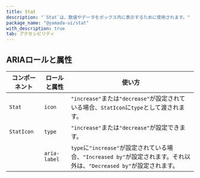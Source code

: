 ```yaml
---
title: Stat
description: "`Stat`は、数値やデータをボックス内に表示するために使用されます。"
package_name: "@yamada-ui/stat"
with_description: true
tab: アクセシビリティ
---
```


## ARIAロールと属性

| コンポーネント | ロールと属性 | 使い方                                                                                                                 |
| -------------- | ------------ | ---------------------------------------------------------------------------------------------------------------------- |
| `Stat`         | `icon`       | `"increase"`または`"decrease"`が設定されている場合、`StatIcon`に`type`として渡されます。                               |
| `StatIcon`     | `type`       | `"increase"`または`"decrease"`が設定できます。                                                                         |
|                | `aria-label` | `type`に`"increase"`が設定されている場合、`"Increased by"`が設定されます。それ以外は、`"Decreased by"`が設定されます。 |
